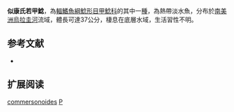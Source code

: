 {{Speciesbox
| name = 似康氏若甲鯰
| image = 
| image_width = 250px
| image_caption = 
| status = NE
| status_system = IUCN3.1
| genus = Paraloricaria
| species = commersonoides
| authority = [[Devincenzi|Devincenzi]], 1943
| synonyms = *''Loricaria commersonoides'', Devincenzi, 1943
}}

'''似康氏若甲鯰'''，為[[輻鰭魚綱|輻鰭魚綱]][[鯰形目|鯰形目]][[甲鯰科|甲鯰科]]的其中一[[種|種]]，為熱帶淡水魚，分布於[[南美洲|南美洲]][[烏拉圭河|烏拉圭河]]流域，體長可達37公分，棲息在底層水域，生活習性不明。

== 参考文献 ==
*{{FishBase_species|genus=Paraloricaria|species=commersonoides|year=2014|month=11}}

== 扩展阅读 ==
{{refbegin}}
{{wikispecies-inline|Paraloricaria commersonoides|似康氏若甲鯰}}
{{refend}}
{{Taxonbar|from=Q3759997}}

[[Category:若甲鯰屬|commersonoides]]
[[Category:1943年描述的鱼类|P]]